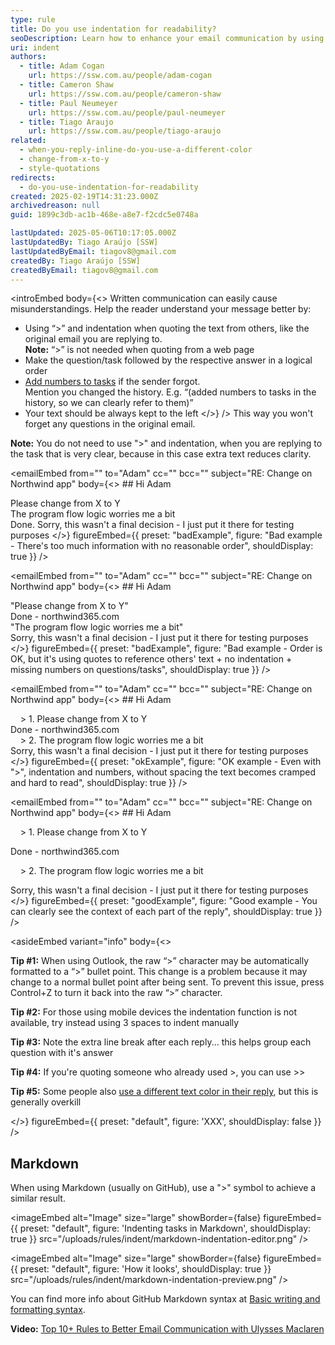 ```yaml
---
type: rule
title: Do you use indentation for readability?
seoDescription: Learn how to enhance your email communication by using indentation for readability. Discover tips and tricks to effectively reply to emails and improve understanding.
uri: indent
authors:
  - title: Adam Cogan
    url: https://ssw.com.au/people/adam-cogan
  - title: Cameron Shaw
    url: https://ssw.com.au/people/cameron-shaw
  - title: Paul Neumeyer
    url: https://ssw.com.au/people/paul-neumeyer
  - title: Tiago Araujo
    url: https://ssw.com.au/people/tiago-araujo
related:
  - when-you-reply-inline-do-you-use-a-different-color
  - change-from-x-to-y
  - style-quotations
redirects:
  - do-you-use-indentation-for-readability
created: 2025-02-19T14:31:23.000Z
archivedreason: null
guid: 1899c3db-ac1b-468e-a8e7-f2cdc5e0748a

lastUpdated: 2025-05-06T10:17:05.000Z
lastUpdatedBy: Tiago Araújo [SSW]
lastUpdatedByEmail: tiagov8@gmail.com
createdBy: Tiago Araújo [SSW]
createdByEmail: tiagov8@gmail.com
---
```


<introEmbed
  body={<>
Written communication can easily cause misunderstandings. Help the reader understand your message better by:

* Using “&gt;” and indentation when quoting the text from others, like the original email you are replying to.\
  **Note:** “&gt;” is not needed when quoting from a web page
* Make the question/task followed by the respective answer in a logical order
* [Add numbers to tasks](/number-tasks-questions) if the sender forgot.\
  Mention you changed the history. E.g. “(added numbers to tasks in the history, so we can clearly refer to them)”
* Your text should be always kept to the left
  </>}
/>
This way you won't forget any questions in the original email.

**Note:** You do not need to use ">" and indentation, when you are replying to the task that is very clear, because in this case extra text reduces clarity.

<emailEmbed
  from=""
  to="Adam"
  cc=""
  bcc=""
  subject="RE: Change on Northwind app"
  body={<>
    ## Hi Adam

Please change from X to Y\
The program flow logic worries me a bit\
Done. Sorry, this wasn't a final decision - I just put it there for testing purposes
  </>}
  figureEmbed={{
    preset: "badExample",
    figure: "Bad example - There's too much information with no reasonable order",
    shouldDisplay: true
  }}
/>

<emailEmbed
  from=""
  to="Adam"
  cc=""
  bcc=""
  subject="RE: Change on Northwind app"
  body={<>
    ## Hi Adam

"Please change from X to Y"\
Done - northwind365.com\
"The program flow logic worries me a bit"\
Sorry, this wasn't a final decision - I just put it there for testing purposes
  </>}
  figureEmbed={{
    preset: "badExample",
    figure: "Bad example - Order is OK, but it's using quotes to reference others' text + no indentation + missing numbers on questions/tasks",
    shouldDisplay: true
  }}
/>

<emailEmbed
  from=""
  to="Adam"
  cc=""
  bcc=""
  subject="RE: Change on Northwind app"
  body={<>
    ## Hi Adam

&nbsp;&nbsp;&nbsp; > 1. Please change from X to Y\
Done - northwind365.com\
&nbsp;&nbsp;&nbsp; > 2. The program flow logic worries me a bit\
Sorry, this wasn't a final decision - I just put it there for testing purposes
  </>}
  figureEmbed={{
    preset: "okExample",
    figure: "OK example - Even with ">", indentation and numbers, without spacing the text becomes cramped and hard to read",
    shouldDisplay: true
  }}
/>

<emailEmbed
  from=""
  to="Adam"
  cc=""
  bcc=""
  subject="RE: Change on Northwind app"
  body={<>
    ## Hi Adam

&nbsp;&nbsp;&nbsp; > 1. Please change from X to Y

Done - northwind365.com

&nbsp;&nbsp;&nbsp; > 2. The program flow logic worries me a bit

Sorry, this wasn't a final decision - I just put it there for testing purposes
  </>}
  figureEmbed={{
    preset: "goodExample",
    figure: "Good example - You can clearly see the context of each part of the reply",
    shouldDisplay: true
  }}
/>

<asideEmbed
  variant="info"
  body={<>
    
**Tip #1:** When using Outlook, the raw “>” character may be automatically formatted to a “>” bullet point. This change is a problem because it may change to a normal bullet point after being sent. To prevent this issue, press Control+Z to turn it back into the raw “>” character.

**Tip #2:** For those using mobile devices the indentation function is not available, try instead using 3 spaces to indent manually

**Tip #3:** Note the extra line break after each reply... this helps group each question with it's answer

**Tip #4:** If you're quoting someone who already used >, you can use >>

**Tip #5:** Some people also [use a different text color in their reply](/when-you-reply-inline-do-you-use-a-different-color), but this is generally overkill

  </>}
  figureEmbed={{
    preset: "default",
    figure: 'XXX',
    shouldDisplay: false
  }}
/>

## Markdown

When using Markdown (usually on GitHub), use a "&gt;" symbol to achieve a similar result.


<imageEmbed
  alt="Image"
  size="large"
  showBorder={false}
  figureEmbed={{
    preset: "default",
    figure: 'Indenting tasks in Markdown',
    shouldDisplay: true
  }}
  src="/uploads/rules/indent/markdown-indentation-editor.png"
/>


<imageEmbed
  alt="Image"
  size="large"
  showBorder={false}
  figureEmbed={{
    preset: "default",
    figure: 'How it looks',
    shouldDisplay: true
  }}
  src="/uploads/rules/indent/markdown-indentation-preview.png"
/>

You can find more info about GitHub Markdown syntax at [Basic writing and formatting syntax](https://docs.github.com/en/github/writing-on-github/getting-started-with-writing-and-formatting-on-github/basic-writing-and-formatting-syntax).

**Video:** [Top 10+ Rules to Better Email Communication with Ulysses Maclaren](https://www.youtube.com/watch?v=LAqRokqq4jI)
